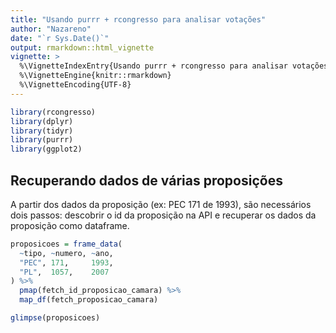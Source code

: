 ```yaml
---
title: "Usando purrr + rcongresso para analisar votações"
author: "Nazareno"
date: "`r Sys.Date()`"
output: rmarkdown::html_vignette
vignette: >
  %\VignetteIndexEntry{Usando purrr + rcongresso para analisar votações}
  %\VignetteEngine{knitr::rmarkdown}
  %\VignetteEncoding{UTF-8}
---
```


```r
library(rcongresso)
library(dplyr)
library(tidyr)
library(purrr)
library(ggplot2)
```

## Recuperando dados de várias proposições

A partir dos dados da proposição (ex: PEC 171 de 1993), são necessários dois passos: descobrir o id da proposição na API e recuperar os dados da proposição como dataframe.

```r
proposicoes = frame_data(
  ~tipo, ~numero, ~ano,
  "PEC", 171,     1993,
  "PL",  1057,    2007
) %>%
  pmap(fetch_id_proposicao_camara) %>%
  map_df(fetch_proposicao_camara)

glimpse(proposicoes)
```

